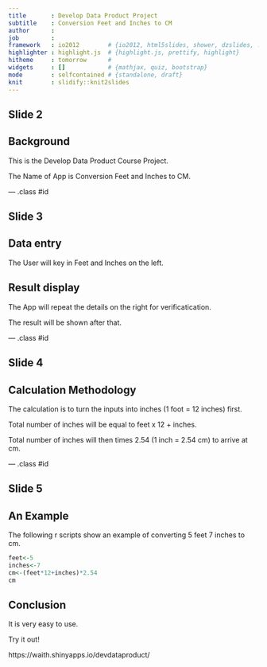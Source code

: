 ```yaml
---
title       : Develop Data Product Project
subtitle    : Conversion Feet and Inches to CM
author      : 
job         : 
framework   : io2012        # {io2012, html5slides, shower, dzslides, ...}
highlighter : highlight.js  # {highlight.js, prettify, highlight}
hitheme     : tomorrow      # 
widgets     : []            # {mathjax, quiz, bootstrap}
mode        : selfcontained # {standalone, draft}
knit        : slidify::knit2slides
---
```


## Slide 2

Background
----------

This is the Develop Data Product Course Project.

The Name of App is Conversion Feet and Inches to CM.

--- .class #id 

## Slide 3

Data entry
----------
The User will key in Feet and Inches on the left.

Result display
-------------
The App will repeat the details on the right for verificatication.

The result will be shown after that.

--- .class #id 


## Slide 4

Calculation Methodology
-----------------------

The calculation is to turn the inputs into inches (1 foot = 12 inches) first.  

Total number of inches will be equal to feet x 12 + inches.

Total number of inches will then times 2.54 (1 inch = 2.54 cm) to arrive at cm.


--- .class #id 

## Slide 5

An Example
----------

The following r scripts show an example of converting 5 feet 7 inches to cm.

```r
feet<-5
inches<-7
cm<-(feet*12+inches)*2.54
cm
```



Conclusion
----------

It is very easy to use. 

Try it out!

https://waith.shinyapps.io/devdataproduct/

